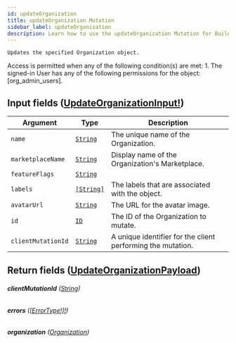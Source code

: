 ```yaml
---
id: updateOrganization
title: updateOrganization Mutation
sidebar_label: updateOrganization
description: Learn how to use the updateOrganization Mutation for Builder's API.
---
```


    Updates the specified Organization object.

Access is permitted when any of the following condition(s) are met: 1. The signed-in User has any of the following permissions for the object: [org_admin_users].

## Input fields ([UpdateOrganizationInput!](/docs/composer/builder/api/schema/input_object/UpdateOrganizationInput.mdx))

| Argument           | Type                                       | Description                                                 |
| ------------------ | ------------------------------------------ | ----------------------------------------------------------- |
| `name`             | [`String`](/docs/composer/builder/api/schema/scalar/String.mdx)   | The unique name of the Organization.                        |
| `marketplaceName`  | [`String`](/docs/composer/builder/api/schema/scalar/String.mdx)   | Display name of the Organization's Marketplace.             |
| `featureFlags`     | [`String`](/docs/composer/builder/api/schema/scalar/String.mdx)   |                                                             |
| `labels`           | [`[String]`](/docs/composer/builder/api/schema/scalar/String.mdx) | The labels that are associated with the object.             |
| `avatarUrl`        | [`String`](/docs/composer/builder/api/schema/scalar/String.mdx)   | The URL for the avatar image.                               |
| `id`               | [`ID`](/docs/composer/builder/api/schema/scalar/ID.mdx)           | The ID of the Organization to mutate.                       |
| `clientMutationId` | [`String`](/docs/composer/builder/api/schema/scalar/String.mdx)   | A unique identifier for the client performing the mutation. |

## Return fields ([UpdateOrganizationPayload](/docs/composer/builder/api/schema/object/UpdateOrganizationPayload.mdx))

###### <b>clientMutationId</b> ([String](/docs/composer/builder/api/schema/scalar/String.mdx))

###### <b>errors</b> ([[ErrorType!]!](/docs/composer/builder/api/schema/object/ErrorType.mdx))

###### <b>organization</b> ([Organization](/docs/composer/builder/api/schema/object/Organization.mdx))
